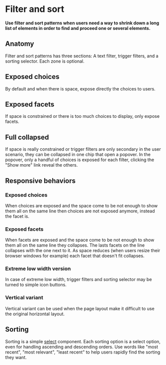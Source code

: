 # Filter and sort

**Use filter and sort patterns when users need a way to shrink down a long list of elements in order to find and proceed one or several elements.**

## Anatomy

Filter and sort patterns has three sections: A text filter, trigger filters, and a sorting selector. Each zone is optional.

<DemoBlock demo="anatomy" />

## Exposed choices

By default and when there is space, expose directly the choices to users.

<DemoBlock demo="choices" />

## Exposed facets

If space is constrained or there is too much choices to display, only expose facets.

<DemoBlock demo="facets" />

## Full collapsed

If space is really constrained or trigger filters are only secondary in the user scenario, they can be collapsed in one chip that open a popover. In the popover, only a handful of choices is exposed for each filter, clicking the "Show more" link reveal the others.

<DemoBlock demo="collapsed" />

## Responsive behaviors

### Exposed choices

When choices are exposed and the space come to be not enough to show them all on the same line then choices are not exposed anymore, instead the facet is.

<DemoBlock demo="responsive-choices" />

### Exposed facets

When facets are exposed and the space come to be not enough to show them all on the same line they collapses. The lasts facets on the line collapses with the one next to it. As space reduces (when users resize their browser windows for example) each facet that doesn't fit collapses.

<DemoBlock demo="responsive-facets" />

### Extreme low width version

In case of extreme low width, trigger filters and sorting selector may be turned to simple icon buttons.

<DemoBlock demo="responsive" />

### Vertical variant

Vertical variant can be used when the page layout make it difficult to use the original horizontal layout.

<DemoBlock demo="vertical" />

## Sorting

Sorting is a simple [select](/product/components/select/) component. Each sorting option is a select option, even for handling ascending and descending orders. Use words like "most recent", "most relevant", "least recent" to help users rapidly find the sorting they want.

<DemoBlock demo="sorting" />
